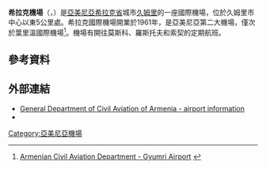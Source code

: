 {{Infobox airport
| name         = 希拉克機場
| nativename-a = Շիրակ Օդանավակայան 
| image        = Shirak Airport (exterior).jpg
| IATA         = LWN
| ICAO         = UDSG
<center>{{Location map|Armenia|width=250|float=center
|caption=|mark=Airplane_silhouette.svg|marksize=10
|label=LWN|position=right
|lat_deg=40|lat_min=45|lat_sec=01|lat_dir=N
|lon_deg=43|lon_min=51|lon_sec=33|lon_dir=E
}}<small>在亞美尼亞的位置</small></center>
| type         = 公用
| owner        = [[General_Department_of_Civil_Aviation_of_Armenia|General Department of Civil Aviation of Armenia]]
| operator     = [[Armenia_International_Airports_CJSC|Armenia International Airports CJSC]], owned by [[Corporation_America|Corporation America]]
| city-served  = [[Gyumri|Gyumri]]
| location     = [[Gyumri|Gyumri]], [[Shirak_Province|Shirak]], [[Armenia|Armenia]]
| elevation-f  = 5000
| elevation-m  = 1524
| coordinates  = {{coord|40|45|01|N|43|51|33|E|type:airport|display=inline}}
| website      = 
| r1-number    = 02/20
| r1-length-f  = 10,564
| r1-length-m  = 3,220
| r1-surface   = Asphalt
| footnotes    = 
}}

'''希拉克機場'''（{{lang-hy|Շիրակ Միջազգային Օդանավակայան}}，{{airport codes|LWN|UDSG}}）是[[亞美尼亞|亞美尼亞]][[希拉克省|希拉克省]]城市[[久姆里|久姆里]]的一座國際機場，位於久姆里市中心以東5公里處。希拉克國際機場開業於1961年，是亞美尼亞第二大機場，僅次於葉里溫國際機場<ref name="airport">[http://www.aviation.am/eng/gorc/aeroport.htm Armenian Civil Aviation Department - Gyumri Airport] {{webarchive|url=https://web.archive.org/web/20070927224848/http://www.aviation.am/eng/gorc/aeroport.htm |date=2007-09-27 }}</ref>。機場有開往莫斯科、羅斯托夫和索契的定期航班。
==參考資料==
{{reflist}}
==外部連結==
* [https://web.archive.org/web/20070927224848/http://www.aviation.am/eng/gorc/aeroport.htm General Department of Civil Aviation of Armenia - airport information] {{en icon}}
* {{WAD|UDSG}}
{{亞美尼亞機場}}
[[Category:亞美尼亞機場|Category:亞美尼亞機場]]